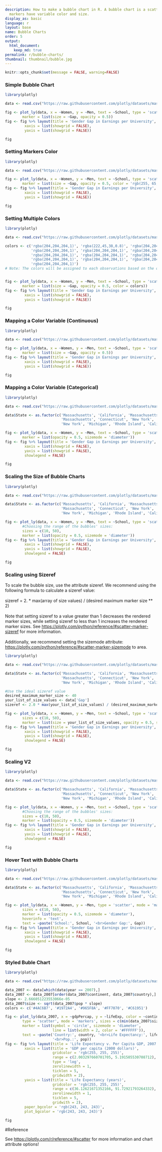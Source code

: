 ```yaml
---
description: How to make a bubble chart in R. A bubble chart is a scatter plot whose
  markers have variable color and size.
display_as: basic
language: r
layout: base
name: Bubble Charts
order: 5
output:
  html_document:
    keep_md: true
permalink: r/bubble-charts/
thumbnail: thumbnail/bubble.jpg
---
```


```r
knitr::opts_chunk$set(message = FALSE, warning=FALSE)
```
### Simple Bubble Chart

```r
library(plotly)

data <- read.csv("https://raw.githubusercontent.com/plotly/datasets/master/school_earnings.csv")

fig <- plot_ly(data, x = ~Women, y = ~Men, text = ~School, type = 'scatter', mode = 'markers',
        marker = list(size = ~Gap, opacity = 0.5))
fig <- fig %>% layout(title = 'Gender Gap in Earnings per University',
         xaxis = list(showgrid = FALSE),
         yaxis = list(showgrid = FALSE))

fig
```

### Setting Markers Color

```r
library(plotly)

data <- read.csv("https://raw.githubusercontent.com/plotly/datasets/master/school_earnings.csv")

fig <- plot_ly(data, x = ~Women, y = ~Men, text = ~School, type = 'scatter', mode = 'markers',
        marker = list(size = ~Gap, opacity = 0.5, color = 'rgb(255, 65, 54)'))
fig <- fig %>% layout(title = 'Gender Gap in Earnings per University',
         xaxis = list(showgrid = FALSE),
         yaxis = list(showgrid = FALSE))

fig
```

### Setting Multiple Colors

```r
library(plotly)

data <- read.csv("https://raw.githubusercontent.com/plotly/datasets/master/school_earnings.csv")

colors <- c('rgba(204,204,204,1)', 'rgba(222,45,38,0.8)', 'rgba(204,204,204,1)', 'rgba(204,204,204,1)', 'rgba(204,204,204,1)',
            'rgba(204,204,204,1)', 'rgba(204,204,204,1)', 'rgba(204,204,204,1)', 'rgba(204,204,204,1)', 'rgba(204,204,204,1)',
            'rgba(204,204,204,1)', 'rgba(204,204,204,1)', 'rgba(204,204,204,1)', 'rgba(204,204,204,1)', 'rgba(204,204,204,1)',
            'rgba(204,204,204,1)', 'rgba(204,204,204,1)', 'rgba(204,204,204,1)', 'rgba(204,204,204,1)', 'rgba(204,204,204,1)',
            'rgba(204,204,204,1)')
# Note: The colors will be assigned to each observations based on the order of the observations in the dataframe.


fig <- plot_ly(data, x = ~Women, y = ~Men, text = ~School, type = 'scatter', mode = 'markers',
        marker = list(size = ~Gap, opacity = 0.5, color = colors))
fig <- fig %>% layout(title = 'Gender Gap in Earnings per University',
         xaxis = list(showgrid = FALSE),
         yaxis = list(showgrid = FALSE))

fig
```

### Mapping a Color Variable (Continuous)

```r
library(plotly)

data <- read.csv("https://raw.githubusercontent.com/plotly/datasets/master/school_earnings.csv")

fig <- plot_ly(data, x = ~Women, y = ~Men, text = ~School, type = 'scatter', mode = 'markers', color = ~Gap, colors = 'Reds',
        marker = list(size = ~Gap, opacity = 0.5))
fig <- fig %>% layout(title = 'Gender Gap in Earnings per University',
         xaxis = list(showgrid = FALSE),
         yaxis = list(showgrid = FALSE))

fig
```

### Mapping a Color Variable (Categorical)

```r
library(plotly)

data <- read.csv("https://raw.githubusercontent.com/plotly/datasets/master/school_earnings.csv")

data$State <- as.factor(c('Massachusetts', 'California', 'Massachusetts', 'Pennsylvania', 'New Jersey', 'Illinois', 'Washington DC',
                          'Massachusetts', 'Connecticut', 'New York', 'North Carolina', 'New Hampshire', 'New York', 'Indiana',
                          'New York', 'Michigan', 'Rhode Island', 'California', 'Georgia', 'California', 'California'))

fig <- plot_ly(data, x = ~Women, y = ~Men, text = ~School, type = 'scatter', mode = 'markers', size = ~Gap, color = ~State, colors = 'Paired',
        marker = list(opacity = 0.5, sizemode = 'diameter'))
fig <- fig %>% layout(title = 'Gender Gap in Earnings per University',
         xaxis = list(showgrid = FALSE),
         yaxis = list(showgrid = FALSE),
         showlegend = FALSE)

fig
```

### Scaling the Size of Bubble Charts

```r
library(plotly)

data <- read.csv("https://raw.githubusercontent.com/plotly/datasets/master/school_earnings.csv")

data$State <- as.factor(c('Massachusetts', 'California', 'Massachusetts', 'Pennsylvania', 'New Jersey', 'Illinois', 'Washington DC',
                          'Massachusetts', 'Connecticut', 'New York', 'North Carolina', 'New Hampshire', 'New York', 'Indiana',
                          'New York', 'Michigan', 'Rhode Island', 'California', 'Georgia', 'California', 'California'))

fig <- plot_ly(data, x = ~Women, y = ~Men, text = ~School, type = 'scatter', mode = 'markers', size = ~Gap, color = ~State, colors = 'Paired',
        #Choosing the range of the bubbles' sizes:
        sizes = c(10, 50),
        marker = list(opacity = 0.5, sizemode = 'diameter'))
fig <- fig %>% layout(title = 'Gender Gap in Earnings per University',
         xaxis = list(showgrid = FALSE),
         yaxis = list(showgrid = FALSE),
         showlegend = FALSE)

fig
```

### Scaling using Sizeref

To scale the bubble size, use the attribute sizeref. We recommend using the following formula to calculate a sizeref value:<br><br>
sizeref = 2. * max(array of size values) / (desired maximum marker size ** 2)
<br><br>
Note that setting sizeref to a value greater than 1 decreases the rendered marker sizes, while setting sizeref to less than 1 increases the rendered marker sizes. See [https://plotly.com/python/reference/#scatter-marker-sizeref](https://plotly.com/python/reference/#scatter-marker-sizeref) for more information.
<br><br>
Additionally, we recommend setting the sizemode attribute: [https://plotly.com/python/reference/#scatter-marker-sizemode](https://plotly.com/python/reference/#scatter-marker-sizemode) to area.


```r
library(plotly)

data <- read.csv("https://raw.githubusercontent.com/plotly/datasets/master/school_earnings.csv")

data$State <- as.factor(c('Massachusetts', 'California', 'Massachusetts', 'Pennsylvania', 'New Jersey', 'Illinois', 'Washington DC',
                          'Massachusetts', 'Connecticut', 'New York', 'North Carolina', 'New Hampshire', 'New York', 'Indiana',
                          'New York', 'Michigan', 'Rhode Island', 'California', 'Georgia', 'California', 'California'))

#Use the ideal sizeref value
desired_maximum_marker_size <- 40
your_list_of_size_values <- data['Gap']
sizeref <- 2.0 * max(your_list_of_size_values) / (desired_maximum_marker_size**2)

fig <- plot_ly(data, x = ~Women, y = ~Men, text = ~School, type = 'scatter', mode = 'markers', color = ~State, colors = 'Paired',
        sizes = c(10, 50),
        marker = list(size = your_list_of_size_values, opacity = 0.5, sizemode = 'area', sizeref = sizeref))
fig <- fig %>% layout(title = 'Gender Gap in Earnings per University',
         xaxis = list(showgrid = FALSE),
         yaxis = list(showgrid = FALSE),
         showlegend = FALSE)

fig
```

### Scaling V2


```r
library(plotly)

data <- read.csv("https://raw.githubusercontent.com/plotly/datasets/master/school_earnings.csv")

data$State <- as.factor(c('Massachusetts', 'California', 'Massachusetts', 'Pennsylvania', 'New Jersey', 'Illinois', 'Washington DC',
                          'Massachusetts', 'Connecticut', 'New York', 'North Carolina', 'New Hampshire', 'New York', 'Indiana',
                          'New York', 'Michigan', 'Rhode Island', 'California', 'Georgia', 'California', 'California'))

fig <- plot_ly(data, x = ~Women, y = ~Men, text = ~School, type = 'scatter', mode = 'markers', size = ~Gap, color = ~State, colors = 'Paired',
        #Choosing the range of the bubbles' sizes:
        sizes = c(10, 50),
        marker = list(opacity = 0.5, sizemode = 'diameter'))
fig <- fig %>% layout(title = 'Gender Gap in Earnings per University',
         xaxis = list(showgrid = FALSE),
         yaxis = list(showgrid = FALSE),
         showlegend = FALSE)

fig
```


### Hover Text with Bubble Charts

```r
library(plotly)

data <- read.csv("https://raw.githubusercontent.com/plotly/datasets/master/school_earnings.csv")

data$State <- as.factor(c('Massachusetts', 'California', 'Massachusetts', 'Pennsylvania', 'New Jersey', 'Illinois', 'Washington DC',
                          'Massachusetts', 'Connecticut', 'New York', 'North Carolina', 'New Hampshire', 'New York', 'Indiana',
                          'New York', 'Michigan', 'Rhode Island', 'California', 'Georgia', 'California', 'California'))

fig <- plot_ly(data, x = ~Women, y = ~Men, type = 'scatter', mode = 'markers', size = ~Gap, color = ~State, colors = 'Paired',
        sizes = c(10, 50),
        marker = list(opacity = 0.5, sizemode = 'diameter'),
        hoverinfo = 'text',
        text = ~paste('School:', School, '<br>Gender Gap:', Gap))
fig <- fig %>% layout(title = 'Gender Gap in Earnings per University',
         xaxis = list(showgrid = FALSE),
         yaxis = list(showgrid = FALSE),
         showlegend = FALSE)

fig
```

### Styled Buble Chart

```r
library(plotly)

data <- read.csv("https://raw.githubusercontent.com/plotly/datasets/master/gapminderDataFiveYear.csv")

data_2007 <- data[which(data$year == 2007),]
data_2007 <- data_2007[order(data_2007$continent, data_2007$country),]
slope <- 2.666051223553066e-05
data_2007$size <- sqrt(data_2007$pop * slope)
colors <- c('#4AC6B7', '#1972A4', '#965F8A', '#FF7070', '#C61951')

fig <- plot_ly(data_2007, x = ~gdpPercap, y = ~lifeExp, color = ~continent, size = ~size, colors = colors,
        type = 'scatter', mode = 'markers', sizes = c(min(data_2007$size), max(data_2007$size)),
        marker = list(symbol = 'circle', sizemode = 'diameter',
                      line = list(width = 2, color = '#FFFFFF')),
        text = ~paste('Country:', country, '<br>Life Expectancy:', lifeExp, '<br>GDP:', gdpPercap,
                      '<br>Pop.:', pop))
fig <- fig %>% layout(title = 'Life Expectancy v. Per Capita GDP, 2007',
         xaxis = list(title = 'GDP per capita (2000 dollars)',
                      gridcolor = 'rgb(255, 255, 255)',
                      range = c(2.003297660701705, 5.191505530708712),
                      type = 'log',
                      zerolinewidth = 1,
                      ticklen = 5,
                      gridwidth = 2),
         yaxis = list(title = 'Life Expectancy (years)',
                      gridcolor = 'rgb(255, 255, 255)',
                      range = c(36.12621671352166, 91.72921793264332),
                      zerolinewidth = 1,
                      ticklen = 5,
                      gridwith = 2),
         paper_bgcolor = 'rgb(243, 243, 243)',
         plot_bgcolor = 'rgb(243, 243, 243)')

fig
```

#Reference

See [https://plotly.com/r/reference/#scatter](https://plotly.com/r/reference/#scatter) for more information and chart attribute options!